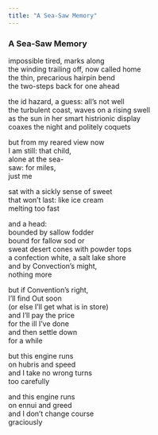 ```yaml
---
title: "A Sea-Saw Memory"
---
```


### A Sea-Saw Memory

impossible tired, marks along<br>
the winding trailing off, now called home<br>
the thin, precarious hairpin bend<br>
the two-steps back for one ahead<br>

the id hazard, a guess: all's not well<br>
the turbulent coast, waves on a rising swell<br>
as the sun in her smart histrionic display<br>
coaxes the night and politely coquets<br>

but from my reared view now<br>
I am still: that child,<br>
alone at the sea-<br>
saw: for miles,<br>
just me<br>

sat with a sickly sense of sweet<br>
that won't last: like ice cream<br>
melting too fast<br>

and a head:<br>
bounded by sallow fodder<br>
bound for fallow sod or<br>
sweat desert cones with powder tops<br>
a confection white, a salt lake shore<br>
and by Convection's might,<br>
nothing more<br>

but if Convention's right,<br>
I'll find Out soon<br>
(or else I'll get what is in store)<br>
and I'll pay the price<br>
for the ill I've done<br>
and then settle down<br>
for a while<br>

but this engine runs<br>
on hubris and speed<br>
and I take no wrong turns<br>
too carefully<br>

and this engine runs<br>
on ennui and greed<br>
and I don't change course<br>
graciously<br>

<br>
